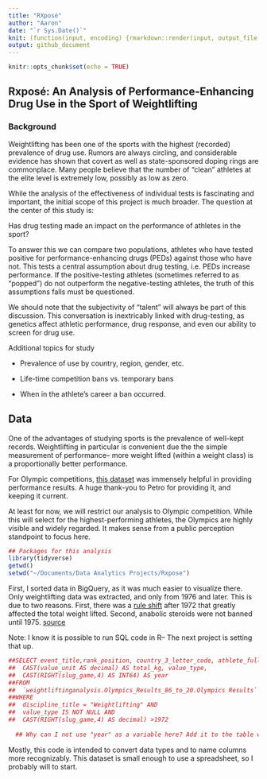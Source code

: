 ```yaml
---
title: "RXposé"
author: "Aaron"
date: "`r Sys.Date()`"
knit: (function(input, encoding) {rmarkdown::render(input, output_file = 'README')})
output: github_document
---
```


```r
knitr::opts_chunk$set(echo = TRUE)
```

## Rxposé: An Analysis of Performance-Enhancing Drug Use in the Sport of Weightlifting

### Background
Weightlifting has been one of the sports with the highest (recorded) prevalence of drug use. Rumors are always circling, and considerable evidence has shown that covert as well as state-sponsored doping rings are commonplace. Many people believe that the number of "clean" athletes at the elite level is extremely low, possibly as low as zero.

While the analysis of the effectiveness of individual tests is fascinating and important, the initial scope of this project is much broader. The question at the center of this study is: 

Has drug testing made an impact on the performance of athletes in the sport?

To answer this we can compare two populations, athletes who have tested positive for performance-enhancing drugs (PEDs) against those who have not. This tests a central assumption about drug testing, i.e. PEDs increase performance. If the positive-testing athletes (sometimes referred to as "popped") do not outperform the negative-testing athletes, the truth of this assumptions falls must be questioned.

We should note that the subjectivity of "talent" will always be part of this discussion. This conversation is inextricably linked with drug-testing, as genetics affect athletic performance, drug response, and even our ability to screen for drug use.

Additional topics for study

* Prevalence of use by country, region, gender, etc.

* Life-time competition bans vs. temporary bans

* When in the athlete's career a ban occurred.

## Data

One of the advantages of studying sports is the prevalence of well-kept records. Weightlifting in particular is convenient due the the simple measurement of performance-- more weight lifted (within a weight class) is a proportionally better performance.

For Olympic competitions, [this dataset](https://www.kaggle.com/datasets/piterfm/olympic-games-medals-19862018) was immensely helpful in providing performance results. A huge thank-you to Petro for providing it, and keeping it current.

At least for now, we will restrict our analysis to Olympic competition. While this will select for the highest-performing athletes, the Olympics are highly visible and widely regarded. It makes sense from a public perception standpoint to focus here.

```r
## Packages for this analysis
library(tidyverse)
getwd()
setwd("~/Documents/Data Analytics Projects/Rxpose")
```
First, I sorted data in BigQuery, as it was much easier to visualize there. Only weightlifting data was extracted, and only from 1976 and later. This is due to two reasons. First, there was a [rule shift](https://en.wikipedia.org/wiki/Clean_and_press) after 1972 that greatly affected the total weight lifted. Second, anabolic steroids were not banned until 1975. [source](https://www.acog.org/clinical/clinical-guidance/committee-opinion/articles/2011/04/performance-enhancing-anabolic-steroid-abuse-in-women#:~:text=Anabolic%20steroids%20were%20first%20discovered,performance%20and%20enhance%20cosmetic%20appearance.)

Note: I know it is possible to run SQL code in R-- The next project is setting that up.
```r
##SELECT event_title,rank_position, country_3_letter_code, athlete_full_name,
##  CAST(value_unit AS decimal) AS total_kg, value_type,
##  CAST(RIGHT(slug_game,4) AS INT64) AS year
##FROM
##  `weightliftinganalysis.Olympics_Results_86_to_20.Olympics Results`
##WHERE
##  discipline_title = "Weightlifting" AND
##  value_type IS NOT NULL AND
##  CAST(RIGHT(slug_game,4) AS decimal) >1972 
  
  ## Why can I not use "year" as a variable here? Add it to the table with a join?
```
Mostly, this code is intended to convert data types and to name columns more recognizably. This dataset is small enough to use a spreadsheet, so I probably will to start.
  


